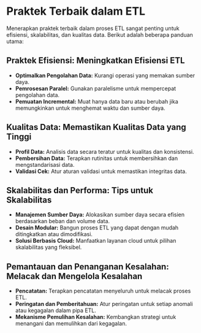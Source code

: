 # Praktek Terbaik dalam ETL

Menerapkan praktek terbaik dalam proses ETL sangat penting untuk efisiensi, skalabilitas, dan kualitas data. Berikut adalah beberapa panduan utama:

## Praktek Efisiensi: Meningkatkan Efisiensi ETL

- **Optimalkan Pengolahan Data:** Kurangi operasi yang memakan sumber daya.
- **Pemrosesan Paralel:** Gunakan paralelisme untuk mempercepat pengolahan data.
- **Pemuatan Incremental:** Muat hanya data baru atau berubah jika memungkinkan untuk menghemat waktu dan sumber daya.

## Kualitas Data: Memastikan Kualitas Data yang Tinggi

- **Profil Data:** Analisis data secara teratur untuk kualitas dan konsistensi.
- **Pembersihan Data:** Terapkan rutinitas untuk membersihkan dan mengstandarisasi data.
- **Validasi Cek:** Atur aturan validasi untuk memastikan integritas data.

## Skalabilitas dan Performa: Tips untuk Skalabilitas

- **Manajemen Sumber Daya:** Alokasikan sumber daya secara efisien berdasarkan beban dan volume data.
- **Desain Modular:** Bangun proses ETL yang dapat dengan mudah ditingkatkan atau dimodifikasi.
- **Solusi Berbasis Cloud:** Manfaatkan layanan cloud untuk pilihan skalabilitas yang fleksibel.

## Pemantauan dan Penanganan Kesalahan: Melacak dan Mengelola Kesalahan

- **Pencatatan:** Terapkan pencatatan menyeluruh untuk melacak proses ETL.
- **Peringatan dan Pemberitahuan:** Atur peringatan untuk setiap anomali atau kegagalan dalam pipa ETL.
- **Mekanisme Pemulihan Kesalahan:** Kembangkan strategi untuk menangani dan memulihkan dari kegagalan.